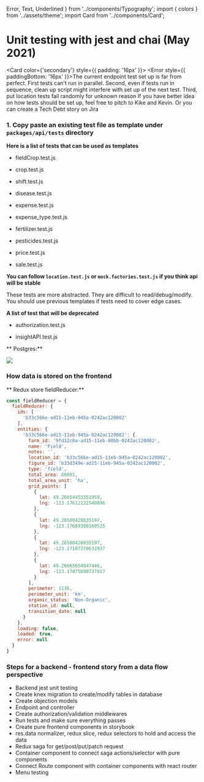   Error,
  Text,
  Underlined
} from '../components/Typography'; import { colors } from '../assets/theme'; import Card from '../components/Card';

<Meta title="Docs/backendUnitTest" />

# Unit testing with jest and chai (May 2021)

<Card color={'secondary'} style={{ padding: '16px' }}>
  <Error style={{ paddingBottom: '16px' }}>The current endpoint test set up is far from perfect. First tests can't run
    in parallel. Second, even if tests run in sequence, clean up script might interfere with set up of the next test.
    Third, put location tests fail randomly for unknown reason</Error>
  <Text>If you have better idea on how tests should be set up, feel free to pitch to Kike and Kevin. Or you can create a
    Tech Debt story on Jira</Text>
</Card>



### 1. Copy paste an existing test file as template under `packages/api/tests` directory
**Here is a list of tests that can be used as templates**

- fieldCrop.test.js

- crop.test.js

- shift.test.js

- disease.test.js

- expense.test.js

- expense_type.test.js

- fertilizer.test.js

- pesticides.test.js

- price.test.js

- sale.test.js

**You can follow `location.test.js` or `mock.factories.test.js` if you think api will be stable**

These tests are more abstracted. They are difficult to read/debug/modify. You should use previous templates if tests need to cover edge cases.

**A list of test that will be deprecated**

- authorization.test.js

- insightAPI.test.js

** Postgres:**

<img src={locationSchema} />

### How data is stored on the frontend

** Redux store fieldReducer:**

```js
const fieldReducer = {
  fieldReducer: {
    ids: [
      'b33c566e-ad15-11eb-945a-0242ac120002'
    ],
    entities: {
      'b33c566e-ad15-11eb-945a-0242ac120002': {
        farm_id: '9fd12c8a-ad15-11eb-80bb-0242ac120002',
        name: 'Field',
        notes: '',
        location_id: 'b33c566e-ad15-11eb-945a-0242ac120002',
        figure_id: 'b33d349e-ad15-11eb-945a-0242ac120002',
        type: 'field',
        total_area: 66601,
        total_area_unit: 'ha',
        grid_points: [
          {
            lat: 49.26654453351959,
            lng: -123.17612132540896
          },
          {
            lat: 49.26500428835197,
            lng: -123.17689380160525
          },
          {
            lat: 49.26500428835197,
            lng: -123.17187270632937
          },
          {
            lat: 49.26665654947446,
            lng: -123.17075690737917
          }
        ],
        perimeter: 1136,
        perimeter_unit: 'km',
        organic_status: 'Non-Organic',
        station_id: null,
        transition_date: null
      }
    },
    loading: false,
    loaded: true,
    error: null
  }
}
```

### Steps for a backend - frontend story from a data flow perspective
<ul>
  <li><Underlined>Backend jest unit testing</Underlined></li>
  <li><Underlined style={{ color: colors.brown700 }}>Create knex migration to create/modify tables in
    database</Underlined></li>
  <li><Underlined style={{ color: colors.brown700 }}>Create objection models</Underlined></li>
  <li><Underlined style={{ color: colors.brown700 }}>Endpoint and controller</Underlined></li>
  <li><Underlined>Create authorization/validation middlewares</Underlined></li>
  <li><Underlined>Run tests and make sure everything passes</Underlined></li>
  <li><Underlined>Create pure frontend components in storybook</Underlined></li>
  <li><Underlined style={{ color: colors.brown700 }}>res.data normalizer, redux slice, redux selectors to hold and
    access the data</Underlined></li>
  <li><Underlined style={{ color: colors.brown700 }}>Redux saga for get/post/put/patch request</Underlined></li>
  <li><Underlined>Container component to connect saga actions/selector with pure components</Underlined></li>
  <li><Underlined>Connect Route component with container components with react router</Underlined></li>
  <li><Underlined>Menu testing</Underlined></li>
</ul>




